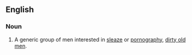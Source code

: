 ==English==

===Noun===
{{en-noun|-}}

# A generic group of men interested in [[sleaze]] or [[pornography]], [[dirty old man|dirty old men]].